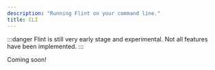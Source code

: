 ```yaml
---
description: "Running Flint on your command line."
title: CLI
---
```



:::danger
Flint is still very early stage and experimental.
Not all features have been implemented.
:::

<PackageManagers type="dlx" pkg="flint" />

Coming soon!
